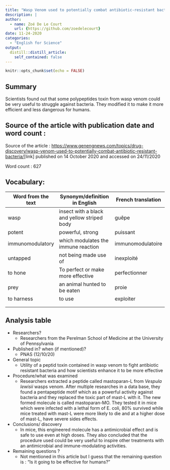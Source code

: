 ```yaml
---
title: "Wasp Venom used to potentially combat antibiotic-resistant bacteria "
description: |
author:
  - name: Zoé De Le Court
    url: {https://github.com/zoedelecourt}
date: 11-24-2020
categories:
  - "English for Science"
output:
  distill::distill_article:
    self_contained: false
---
```


```r
knitr::opts_chunk$set(echo = FALSE)
```

## Summary 
Scientists found out that some polypeptides toxin from wasp venom could be very useful to struggle against bacteria. They modified it to make it more efficient and less dangerous for humans.


## Source of the article with publication date and word count :
Source of the article : <https://www.genengnews.com/topics/drug-discovery/wasp-venom-used-to-potentially-combat-antibiotic-resistant-bacteria/>[link] published on 14 October 2020 and accessed on 24/11/2020

Word count : 627

## Vocabulary: 
| Word from the text | Synonym/definition in English               | French translation |
|--------------------|---------------------------------------------|--------------------|
| wasp               | insect with a black and yellow striped body | guêpe              |
| potent             | powerful, strong                            | puissant           |
| immunomodulatory   | which modulates the immune reaction         | immunomodulatoire  |
| untapped           | not being made use of                       | inexploité         |
| to hone            | To perfect or make more effective           | perfectionner      |
| prey               | an animal hunted to be eaten                | proie              |
| to harness         | to use                                      | exploiter          |
|                    |                                             |                    |
|                    |                                             |                    |

## Analysis table

- Researchers? 
    + Researchers from the Perelman School of Medicine at the University of Pennsylvania 

- Published in? when (if mentioned)?
    + PNAS (12/10/20)  

- General topic
    + Utility of a peptid toxin contained in wasp venom to fight antibiotic resistant bacteria and how scientists enhance it to be more effective
- Procedure/what was examined
    + Researchers extracted a peptide called mastoparan-L from *Vespula lewisii* wasps venom. After multiple researches in a data base, they found a pentapeptide motif which as a powerful activity against bacteria and they replaced the toxic part of mast-L with it. The new formed molecule is called mastoparan-MO. They tested it in mice which were infected with a lethal form of E. coli, 80% survived while mice treated with mast-L were more likely to die and at a higher dose of mast-L, have severe sides effects.
    
- Conclusions/ discovery
    + In mice, this engineered molecule has a antimicrobial effect and is safe to use even at high doses. They also concluded that the procedure used could be very useful to inspire other treatments with an antimicrobial and immune-modulating activities.
- Remaining questions ? 
    + Not mentioned in this article but I guess that the remaining question is  : "Is it going to be effective for humans? "


